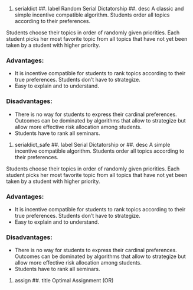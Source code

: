 #. serialdict
##. label
Random Serial Dictatorship
##. desc
A classic and simple incentive compatible algorithm. Students order all topics according to their preferences.

Students choose their topics in order of randomly given priorities. Each student picks her most favorite topic from all topics that have not yet been taken by a student with higher priority. 

### Advantages:
  - It is incentive compatible for students to rank topics according to their true preferences. Students don't have to strategize.
  - Easy to explain and to understand.

### Disadvantages:
  - There is no way for students to express their cardinal preferences. Outcomes can be dominated by algorithms that allow to strategize but allow more effective risk allocation among students.
  - Students have to rank all seminars.

#. serialdict_safe
##. label
Serial Dictatorship or 
##. desc
A simple incentive compatible algorithm. Students order all topics according to their preferences.

Students choose their topics in order of randomly given priorities. Each student picks her most favorite topic from all topics that have not yet been taken by a student with higher priority. 

### Advantages:
  - It is incentive compatible for students to rank topics according to their true preferences. Students don't have to strategize.
  - Easy to explain and to understand.

### Disadvantages:
  - There is no way for students to express their cardinal preferences. Outcomes can be dominated by algorithms that allow to strategize but allow more effective risk allocation among students.
  - Students have to rank all seminars.

#. assign
##. title Optimal Assignment (OR)
